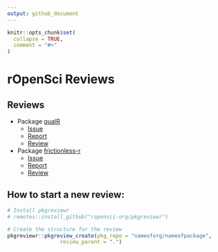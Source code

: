 ```yaml
---
output: github_document
---
```


<!-- README.md is generated from README.Rmd. Please edit that file -->

```r
knitr::opts_chunk$set(
  collapse = TRUE,
  comment = "#>"
)
```

# rOpenSci Reviews

<!-- badges: start -->
<!-- badges: end -->


## Reviews

- Package [qualR](https://github.com/quishqa/qualR)
  - [Issue](https://github.com/ropensci/software-review/issues/474)
  - [Report](https://github.com/beatrizmilz/ropensci_reviews/blob/main/review-qualR/README.md)
  - [Review](https://github.com/ropensci/software-review/issues/474#issuecomment-981622813)
  

- Package [frictionless-r](https://github.com/frictionlessdata/frictionless-r)
  - [Issue](https://github.com/ropensci/software-review/issues/495)
  - [Report](https://github.com/beatrizmilz/ropensci_reviews/blob/main/frictionless/review.md)
  - [Review](https://github.com/ropensci/software-review/issues/495#issuecomment-1025860861)  



## How to start a new review:

```r
# Install pkgreviewr
# remotes::install_github("ropensci-org/pkgreviewr")

# Create the structure for the review
pkgreviewr::pkgreview_create(pkg_repo = "nameoforg/nameofpackage", 
                 review_parent = ".")
```
